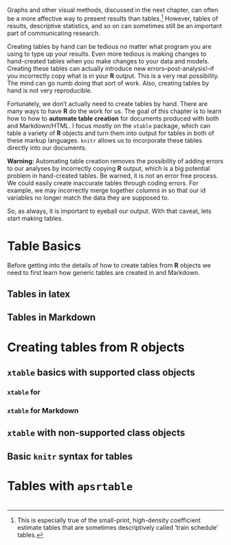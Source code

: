 <!---
 Chapter Chapter 9 For Reproducible Research in R and RStudio
 Christopher Gandrud
 Created 28/06/2012 05:48:16 pm KST
 Updated 4 July 2012 
--->

\chapter{Chapter 9: Showing Results with Tables}

Graphs and other visual methods, discussed in the next chapter, can often be a more affective way to present results than tables.[^tablerant] <!--- Maybe Cite ---> However, tables of results, descriptive statistics, and so on can sometimes still be an important part of communicating research. 

Creating tables by hand can be tedious no matter what program you are using to type up your results. Even more tedious is making changes to hand-created tables when you make changes to your data and models. Creating these tables can actually introduce new errors--post-analysis!--if you incorrectly copy what is in your **R** output. This is a very real possibility. The mind can go numb doing that sort of work. Also, creating tables by hand is not very reproducible. <!--- Build this point a bit --->

Fortunately, we don't actually need to create tables by hand. There are many ways to have **R** do the work for us. The goal of this chapter is to learn how to how to **automate table creation** for documents produced with both \LaTeX and Markdown/HTML. I focus mostly on the `xtable` package, which can table a variety of **R** objects and turn them into output for tables in both of these markup languages. `knitr` allows us to incorporate these tables directly into our documents. 

**Warning:** Automating table creation removes the possibility of adding errors to our analyses by incorrectly copying **R** output, which is a big potential problem in hand-created tables. Be warned, it is not an error free process. We could easily create inaccurate tables through coding errors. For example, we may incorrectly merge together columns in so that our id variables no longer match the data they are supposed to. 

So, as always, it is important to eyeball our output. With that caveat, lets start making tables. 

# Table Basics

Before getting into the details of how to create tables from **R** objects we need to first learn how generic tables are created in \LaTeX and Markdown. 

## Tables in latex

## Tables in Markdown

# Creating tables from R objects

## `xtable` basics with supported class objects

### `xtable` for \LaTeX

### `xtable` for Markdown

## `xtable` with non-supported class objects

## Basic `knitr` syntax for tables

# Tables with `apsrtable`

#


[^tablerant]: This is especially true of the small-print, high-density coefficient estimate tables that are sometimes descriptively called 'train schedule' tables.
